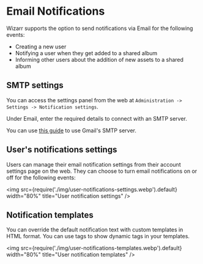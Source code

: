 # Email Notifications

Wizarr supports the option to send notifications via Email for the following events:

- Creating a new user
- Notifying a user when they get added to a shared album
- Informing other users about the addition of new assets to a shared album

## SMTP settings

You can access the settings panel from the web at `Administration -> Settings -> Notification settings`.

Under Email, enter the required details to connect with an SMTP server.

You can use [this guide](/docs/guides/smtp-gmail) to use Gmail's SMTP server.

## User's notifications settings

Users can manage their email notification settings from their account settings page on the web. They can choose to turn email notifications on or off for the following events:

<img src={require('./img/user-notifications-settings.webp').default} width="80%" title="User notification settings" />

## Notification templates

You can override the default notification text with custom templates in HTML format. You can use tags to show dynamic tags in your templates.

<img src={require('./img/user-notifications-templates.webp').default} width="80%" title="User notification templates" />
